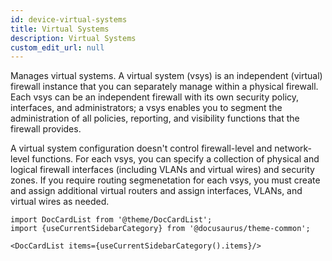 ```yaml
---
id: device-virtual-systems
title: Virtual Systems
description: Virtual Systems
custom_edit_url: null
---
```




Manages virtual systems. A virtual system (vsys) is an independent (virtual) firewall instance
that you can separately manage within a physical firewall. Each vsys can be an independent
firewall with its own security policy, interfaces, and administrators; a vsys enables you
to segment the administration of all policies, reporting, and visibility functions that
the firewall provides.

A virtual system configuration doesn't control firewall-level and network-level functions.
For each vsys, you can specify a collection of physical and logical firewall interfaces (including
VLANs and virtual wires) and security zones. If you require routing segmenetation for each
vsys, you must create and assign additional virtual routers and assign interfaces, VLANs,
and virtual wires as needed.




```mdx-code-block
import DocCardList from '@theme/DocCardList';
import {useCurrentSidebarCategory} from '@docusaurus/theme-common';

<DocCardList items={useCurrentSidebarCategory().items}/>
```
      